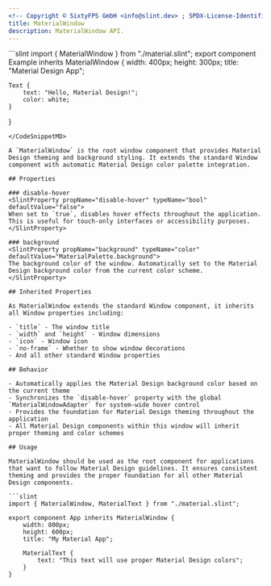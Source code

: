 ```yaml
---
<!-- Copyright © SixtyFPS GmbH <info@slint.dev> ; SPDX-License-Identifier: MIT -->
title: MaterialWindow
description: MaterialWindow API.
---
```



<CodeSnippetMD imagePath="" noScreenShot scale="3" imageWidth="300" imageHeight="200" imageAlt="">
```slint
import { MaterialWindow } from "./material.slint";
export component Example inherits MaterialWindow {
    width: 400px;
    height: 300px;
    title: "Material Design App";
    
    Text {
        text: "Hello, Material Design!";
        color: white;
    }
}
```
</CodeSnippetMD>

A `MaterialWindow` is the root window component that provides Material Design theming and background styling. It extends the standard Window component with automatic Material Design color palette integration.

## Properties

### disable-hover
<SlintProperty propName="disable-hover" typeName="bool" defaultValue="false">
When set to `true`, disables hover effects throughout the application. This is useful for touch-only interfaces or accessibility purposes.
</SlintProperty>

### background
<SlintProperty propName="background" typeName="color" defaultValue="MaterialPalette.background">
The background color of the window. Automatically set to the Material Design background color from the current color scheme.
</SlintProperty>

## Inherited Properties

As MaterialWindow extends the standard Window component, it inherits all Window properties including:

- `title` - The window title
- `width` and `height` - Window dimensions
- `icon` - Window icon
- `no-frame` - Whether to show window decorations
- And all other standard Window properties

## Behavior

- Automatically applies the Material Design background color based on the current theme
- Synchronizes the `disable-hover` property with the global `MaterialWindowAdapter` for system-wide hover control
- Provides the foundation for Material Design theming throughout the application
- All Material Design components within this window will inherit proper theming and color schemes

## Usage

MaterialWindow should be used as the root component for applications that want to follow Material Design guidelines. It ensures consistent theming and provides the proper foundation for all other Material Design components.

```slint
import { MaterialWindow, MaterialText } from "./material.slint";

export component App inherits MaterialWindow {
    width: 800px;
    height: 600px;
    title: "My Material App";
    
    MaterialText {
        text: "This text will use proper Material Design colors";
    }
}
```
